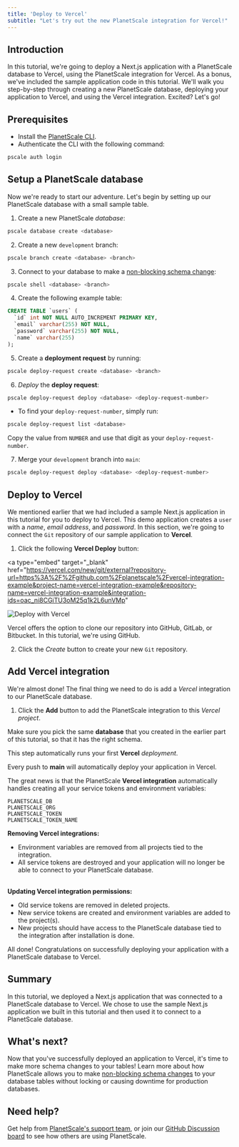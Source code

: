 ```yaml
---
title: 'Deploy to Vercel'
subtitle: "Let's try out the new PlanetScale integration for Vercel!"
---
```


## Introduction

In this tutorial, we're going to deploy a Next.js application with a PlanetScale database to Vercel, using the PlanetScale integration for Vercel. As a bonus, we've included the sample application code in this tutorial. We'll walk you step-by-step through creating a new PlanetScale database, deploying your application to Vercel, and using the Vercel integration. Excited? Let's go!

## Prerequisites

- Install the [PlanetScale CLI](https://github.com/planetscale/cli).
- Authenticate the CLI with the following command:

```zsh
pscale auth login
```

## Setup a PlanetScale database

Now we're ready to start our adventure. Let's begin by setting up our PlanetScale database with a small sample table.

1. Create a new PlanetScale _database_:

```zsh
pscale database create <database>
```

2. Create a new `development` branch:

```zsh
pscale branch create <database> <branch>
```

3. Connect to your database to make a [non-blocking schema change](/concepts/nonblocking-schema-changes):

```zsh
pscale shell <database> <branch>
```

4. Create the following example table:

```sql
CREATE TABLE `users` (
  `id` int NOT NULL AUTO_INCREMENT PRIMARY KEY,
  `email` varchar(255) NOT NULL,
  `password` varchar(255) NOT NULL,
  `name` varchar(255)
);
```

5. Create a **deployment request** by running:

```zsh
pscale deploy-request create <database> <branch>
```

6. _Deploy_ the **deploy request**:

```zsh
pscale deploy-request deploy <database> <deploy-request-number>
```

- To find your `deploy-request-number`, simply run:

```zsh
pscale deploy-request list <database>
```

Copy the value from `NUMBER` and use that digit as your `deploy-request-number`.

7. Merge your `development` branch into `main`:

```zsh
pscale deploy-request deploy <database> <deploy-request-number>
```

## Deploy to Vercel

We mentioned earlier that we had included a sample Next.js application in this tutorial for you to deploy to Vercel. This demo application creates a `user` with a _name_, _email address_, and _password_. In this section, we're going to connect the `Git` repository of our sample application to **Vercel**.

1. Click the following **Vercel Deploy** button:

<a
  type="embed"
  target="_blank"
  href="https://vercel.com/new/git/external?repository-url=https%3A%2F%2Fgithub.com%2Fplanetscale%2Fvercel-integration-example&project-name=vercel-integration-example&repository-name=vercel-integration-example&integration-ids=oac_ni8CGiTU3oM25q1k2L6unVMp"
>
  <img
    embed="true"
    src="https://vercel.com/button"
    target="_blank"
    alt="Deploy with Vercel"
  />
</a>

Vercel offers the option to clone our repository into GitHub, GitLab, or Bitbucket. In this tutorial, we're using GitHub.

2. Click the _Create_ button to create your new `Git` repository.

## Add Vercel integration

We're almost done! The final thing we need to do is add a _Vercel_ integration to our PlanetScale database.

1. Click the **Add** button to add the PlanetScale integration to this _Vercel project_.

<InfoBlock type="tip">
  Make sure you pick the same <b>database</b> that you created in the earlier
  part of this tutorial, so that it has the right schema.
</InfoBlock>

This step automatically runs your first **Vercel** _deployment_.

<InfoBlock type="tip">
  Every push to <b>main</b> will automatically deploy your application in
  Vercel.
</InfoBlock>

The great news is that the PlanetScale **Vercel integration** automatically handles creating all your service tokens and environment variables:

```
PLANETSCALE_DB
PLANETSCALE_ORG
PLANETSCALE_TOKEN
PLANETSCALE_TOKEN_NAME
```

<InfoBlock type="note">
  <div>
    <b>Removing Vercel integrations:</b>
    <ul>
      <li>
        Environment variables are removed from all projects tied to the
        integration.
      </li>
      <li>
        All service tokens are destroyed and your application will no longer be
        able to connect to your PlanetScale database.
      </li>
    </ul>
    <br />
    <b>Updating Vercel integration permissions:</b>
    <ul>
      <li>Old service tokens are removed in deleted projects.</li>
      <li>
        New service tokens are created and environment variables are added to
        the project(s).
      </li>
      <li>
        New projects should have access to the PlanetScale database tied to the
        integration after installation is done.
      </li>
    </ul>
  </div>
</InfoBlock>

All done! Congratulations on successfully deploying your application with a PlanetScale database to Vercel.

## Summary

In this tutorial, we deployed a Next.js application that was connected to a PlanetScale database to Vercel. We chose to use the sample Next.js application we built in this tutorial and then used it to connect to a PlanetScale database.

## What's next?

Now that you've successfully deployed an application to Vercel, it's time to make more schema changes to your tables! Learn more about how PlanetScale allows you to make [non-blocking schema changes](/concepts/nonblocking-schema-changes) to your database tables without locking or causing downtime for production databases.

## Need help?

Get help from [PlanetScale's support team](https://www.planetscale.com/support), or join our [GitHub Discussion board](https://github.com/planetscale/beta/discussions) to see how others are using PlanetScale.
